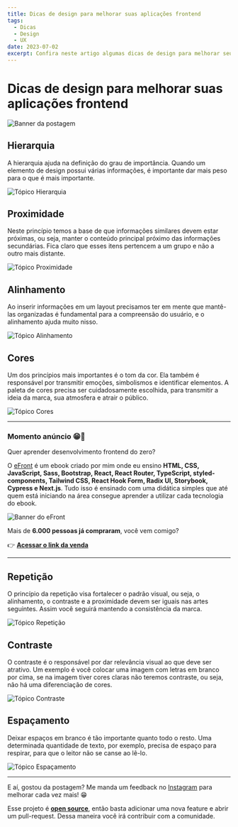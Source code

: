 ```yaml
---
title: Dicas de design para melhorar suas aplicações frontend
tags:
  - Dicas
  - Design
  - UX
date: 2023-07-02
excerpt: Confira neste artigo algumas dicas de design para melhorar seus projetos frontend.
---
```


# Dicas de design para melhorar suas aplicações frontend

![Banner da postagem](/dicas-de-design-para-melhorar-seu-frontend.png)

## Hierarquia

A hierarquia ajuda na definição do grau de importância. Quando um elemento de design possui várias informações, é importante dar mais peso para o que é mais importante.

![Tópico Hierarquia](/hierarquia.svg)

## Proximidade

Neste princípio temos a base de que informações similares devem estar próximas, ou seja, manter o conteúdo principal próximo das informações secundárias. Fica claro que esses itens pertencem a um grupo e não a outro mais distante.

![Tópico Proximidade](/proximidade.svg)

## Alinhamento

Ao inserir informações em um layout precisamos ter em mente que mantê-las organizadas é fundamental para a compreensão do usuário, e o alinhamento ajuda muito nisso.

![Tópico Alinhamento](/alinhamento.svg)

## Cores

Um dos princípios mais importantes é o tom da cor. Ela também é responsável por transmitir emoções, simbolismos e identificar elementos. A paleta de cores precisa ser cuidadosamente escolhida, para transmitir a ideia da marca, sua atmosfera e atrair o público.

![Tópico Cores](/cores.svg)

---

### Momento anúncio 😁🤘

Quer aprender desenvolvimento frontend do zero?

O [eFront](https://iuricode.com/efront/) é um ebook criado por mim onde eu ensino **HTML, CSS, JavaScript, Sass, Bootstrap, React, React Router, TypeScript, styled-components, Tailwind CSS, React Hook Form, Radix UI, Storybook, Cypress e Next.js**. Tudo isso é ensinado com uma didática simples que até quem está iniciando na área consegue aprender a utilizar cada tecnologia do ebook.

![Banner do eFront](/efront.png)

Mais de **6.000 pessoas já compraram**, você vem comigo?

👉 **[Acessar o link da venda](https://iuricode.com/efront/)**

---

## Repetição

O princípio da repetição visa fortalecer o padrão visual, ou seja, o alinhamento, o contraste e a proximidade devem ser iguais nas artes seguintes. Assim você seguirá mantendo a consistência da marca.

![Tópico Repetição](/repeticao.svg)

## Contraste

O contraste é o responsável por dar relevância visual ao que deve ser atrativo. Um exemplo é você colocar uma imagem com letras em branco por cima, se na imagem tiver cores claras não teremos contraste, ou seja, não há uma diferenciação de cores.

![Tópico Contraste](/contraste.svg)

## Espaçamento

Deixar espaços em branco é tão importante quanto todo o resto. Uma determinada quantidade de texto, por exemplo, precisa de espaço para respirar, para que o leitor não se canse ao lê-lo.

![Tópico Espaçamento](/espacamento.svg)

---

E aí, gostou da postagem? Me manda um feedback no [Instagram](https://www.instagram.com/iuricode/) para melhorar cada vez mais! 😁

Esse projeto é **[open source](https://github.com/iuricode/blog)**, então basta adicionar uma nova feature e abrir um pull-request. Dessa maneira você irá contribuir com a comunidade.
